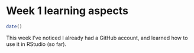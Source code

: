 # Week 1 learning aspects


```r
date()
```

This week I've noticed I already had a GitHub account, and learned how to use it in RStudio (so far). 
